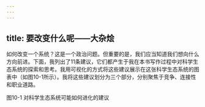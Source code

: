 ```yaml
---
---
---
```

title: 要改变什么呢——大杂烩
---




如何改变一个系统？这是一个政治问题。但重要的是，我们应当知道我们想向什么方向前进。下面，我列出了11条建议，它们都产生于我在本书写作过程中对科学生态系统的探索和思考。我用可视化的方式将这些建议展示在这张科学生态系统的图表中（如图10-1所示）。我将这些建议划分为三个部分，分别聚焦于竞争、连接性和职业道路。

图10-1 对科学生态系统可能如何进化的建议